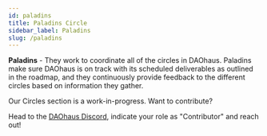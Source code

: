 ```yaml
---
id: paladins
title: Paladins Circle
sidebar_label: Paladins
slug: /paladins
---
```

**Paladins** - They work to coordinate all of the circles in DAOhaus.  Paladins make sure DAOhaus is on track with its scheduled deliverables as outlined in the roadmap, and they continuously provide feedback to the different circles based on information they gather.

Our Circles section is a work-in-progress. Want to contribute? 

Head to the [DAOhaus Discord](https://discord.gg/bUd7HqMx), indicate your role as "Contributor" and reach out! 